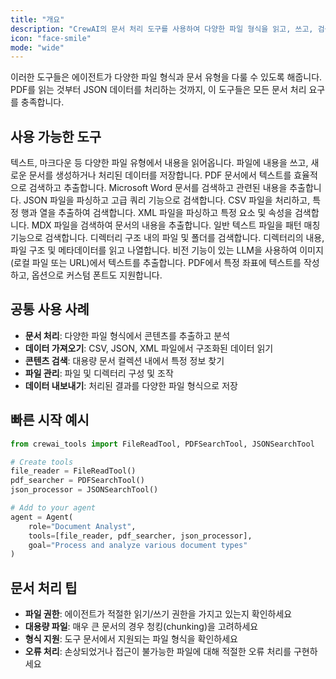 ```yaml
---
title: "개요"
description: "CrewAI의 문서 처리 도구를 사용하여 다양한 파일 형식을 읽고, 쓰고, 검색하세요"
icon: "face-smile"
mode: "wide"
---
```


이러한 도구들은 에이전트가 다양한 파일 형식과 문서 유형을 다룰 수 있도록 해줍니다. PDF를 읽는 것부터 JSON 데이터를 처리하는 것까지, 이 도구들은 모든 문서 처리 요구를 충족합니다.

## **사용 가능한 도구**

<CardGroup cols={2}>
  <Card title="파일 읽기 도구" icon="folders" href="/ko/tools/file-document/filereadtool">
    텍스트, 마크다운 등 다양한 파일 유형에서 내용을 읽어옵니다.
  </Card>

  <Card title="파일 쓰기 도구" icon="file-pen" href="/ko/tools/file-document/filewritetool">
    파일에 내용을 쓰고, 새로운 문서를 생성하거나 처리된 데이터를 저장합니다.
  </Card>

  <Card title="PDF 검색 도구" icon="file-pdf" href="/ko/tools/file-document/pdfsearchtool">
    PDF 문서에서 텍스트를 효율적으로 검색하고 추출합니다.
  </Card>

  <Card title="DOCX 검색 도구" icon="file-word" href="/ko/tools/file-document/docxsearchtool">
    Microsoft Word 문서를 검색하고 관련된 내용을 추출합니다.
  </Card>

  <Card title="JSON 검색 도구" icon="brackets-curly" href="/ko/tools/file-document/jsonsearchtool">
    JSON 파일을 파싱하고 고급 쿼리 기능으로 검색합니다.
  </Card>

  <Card title="CSV 검색 도구" icon="table" href="/ko/tools/file-document/csvsearchtool">
    CSV 파일을 처리하고, 특정 행과 열을 추출하여 검색합니다.
  </Card>

  <Card title="XML 검색 도구" icon="code" href="/ko/tools/file-document/xmlsearchtool">
    XML 파일을 파싱하고 특정 요소 및 속성을 검색합니다.
  </Card>

  <Card title="MDX 검색 도구" icon="markdown" href="/ko/tools/file-document/mdxsearchtool">
    MDX 파일을 검색하여 문서의 내용을 추출합니다.
  </Card>

  <Card title="TXT 검색 도구" icon="file-lines" href="/ko/tools/file-document/txtsearchtool">
    일반 텍스트 파일을 패턴 매칭 기능으로 검색합니다.
  </Card>

  <Card title="디렉터리 검색 도구" icon="folder-open" href="/ko/tools/file-document/directorysearchtool">
    디렉터리 구조 내의 파일 및 폴더를 검색합니다.
  </Card>

  <Card title="디렉터리 읽기 도구" icon="folder" href="/ko/tools/file-document/directoryreadtool">
    디렉터리의 내용, 파일 구조 및 메타데이터를 읽고 나열합니다.
  </Card>

  <Card title="OCR 도구" icon="image" href="/ko/tools/file-document/ocrtool">
    비전 기능이 있는 LLM을 사용하여 이미지(로컬 파일 또는 URL)에서 텍스트를 추출합니다.
  </Card>

  <Card title="PDF 텍스트 쓰기 도구" icon="file-pdf" href="/ko/tools/file-document/pdf-text-writing-tool">
    PDF에서 특정 좌표에 텍스트를 작성하고, 옵션으로 커스텀 폰트도 지원합니다.
  </Card>
</CardGroup>

## **공통 사용 사례**

- **문서 처리**: 다양한 파일 형식에서 콘텐츠를 추출하고 분석
- **데이터 가져오기**: CSV, JSON, XML 파일에서 구조화된 데이터 읽기
- **콘텐츠 검색**: 대용량 문서 컬렉션 내에서 특정 정보 찾기
- **파일 관리**: 파일 및 디렉터리 구성 및 조작
- **데이터 내보내기**: 처리된 결과를 다양한 파일 형식으로 저장

## **빠른 시작 예시**

```python
from crewai_tools import FileReadTool, PDFSearchTool, JSONSearchTool

# Create tools
file_reader = FileReadTool()
pdf_searcher = PDFSearchTool()
json_processor = JSONSearchTool()

# Add to your agent
agent = Agent(
    role="Document Analyst",
    tools=[file_reader, pdf_searcher, json_processor],
    goal="Process and analyze various document types"
)
```

## **문서 처리 팁**

- **파일 권한**: 에이전트가 적절한 읽기/쓰기 권한을 가지고 있는지 확인하세요
- **대용량 파일**: 매우 큰 문서의 경우 청킹(chunking)을 고려하세요
- **형식 지원**: 도구 문서에서 지원되는 파일 형식을 확인하세요
- **오류 처리**: 손상되었거나 접근이 불가능한 파일에 대해 적절한 오류 처리를 구현하세요